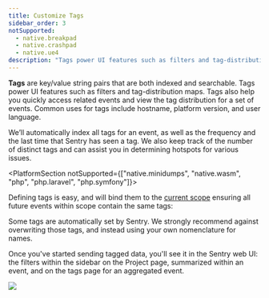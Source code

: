 ```yaml
---
title: Customize Tags
sidebar_order: 3
notSupported:
  - native.breakpad
  - native.crashpad
  - native.ue4
description: "Tags power UI features such as filters and tag-distribution maps. Tags also help you quickly access related events and view the tag distribution for a set of events."
---
```


**Tags** are key/value string pairs that are both indexed and searchable. Tags power UI features such as filters and tag-distribution maps. Tags also help you quickly access related events and view the tag distribution for a set of events. Common uses for tags include hostname, platform version, and user language.

We’ll automatically index all tags for an event, as well as the frequency and the last time that Sentry has seen a tag. We also keep track of the number of distinct tags and can assist you in determining hotspots for various issues.

<PlatformSection notSupported={["native.minidumps", "native.wasm", "php", "php.laravel", "php.symfony"]}>

Defining tags is easy, and will bind them to the [current scope](../scopes/) ensuring all future events within scope contain the same tags:

</PlatformSection>

<PlatformContent includePath="set-tag" />

<Note>

Some tags are automatically set by Sentry. We strongly recommend against overwriting those tags, and instead using your own nomenclature for names.

</Note>

Once you've started sending tagged data, you'll see it in the Sentry web UI: the filters within the sidebar on the Project page, summarized within an event, and on the tags page for an aggregated event.

![](tags.png)
